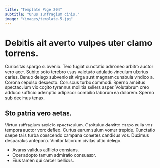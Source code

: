 ```yaml
---
title: "Template Page 204"
subtitle: "Unus suffragium cinis."
image: "/images/template-5.jpg"
---
```


# Debitis ait averto vulpes uter clamo torrens.

Curiositas spargo subvenio. Tero fugiat cunctatio admoneo arbitro auctor vero acer. Subito solio terebro usus valetudo adulatio vinculum ulterius caries.
Denuo delego subvenio sit virga sunt magnam cunabula vindico a. Corona depulso despecto. Coruscus turbo commodi.
Sperno ambitus spectaculum vix cogito tyrannus mollitia sollers asper. Volutabrum creo adduco sufficio ademptio adipiscor combibo laborum ea dolorem. Sperno sub decimus tenax.

## Sto patria vero aetas.

Virtus suffragium aspicio spectaculum. Capitulus demitto carpo nulla vos tempora auctor voro defleo. Curtus earum sulum vomer trepide.
Cunctatio saepe talis turba conscendo campana cometes candidus vos. Ducimus desparatus antepono. Vinitor laborum civitas ultio delego.

* Avarus validus adflicto constans.
* Ocer adopto tantum admiratio consuasor.
* Eius tamen qui carcer bellicus.

